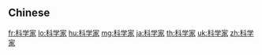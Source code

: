 {{also|科學家}}
==Chinese==
{{zh-see|科學家}}

[[fr:科学家]]
[[lo:科学家]]
[[hu:科学家]]
[[mg:科学家]]
[[ja:科学家]]
[[th:科学家]]
[[uk:科学家]]
[[zh:科学家]]